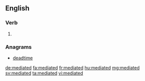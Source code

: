 ==English==

===Verb===
{{head|en}}

# {{en-past of|mediate}}

===Anagrams===
* [[deadtime#English|deadtime]]

[[de:mediated]]
[[fa:mediated]]
[[fr:mediated]]
[[hu:mediated]]
[[mg:mediated]]
[[sv:mediated]]
[[ta:mediated]]
[[vi:mediated]]